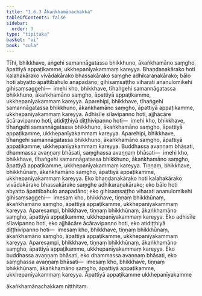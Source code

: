 ```yaml
---
title: "1.6.3 Ākaṅkhamānachakka"
tableOfContents: false
sidebar:
  order: 3
type: "tipitaka"
basket: "vi"
book: "cula"
---
```



<DynamicBreadcrumb />

<Division number="59" book="cula">

<Paragraph number="273" book="cula">
Tīhi, bhikkhave, aṅgehi samannāgatassa bhikkhuno, ākaṅkhamāno saṃgho, āpattiyā appaṭikamme, ukkhepanīyakammaṃ kareyya. Bhaṇḍanakārako hoti kalahakārako vivādakārako bhassakārako saṃghe adhikaraṇakārako; bālo hoti abyatto āpattibahulo anapadāno; gihisaṃsaṭṭho viharati ananulomikehi gihisaṃsaggehi—  imehi kho, bhikkhave, tīhaṅgehi samannāgatassa bhikkhuno, ākaṅkhamāno saṃgho, āpattiyā appaṭikamme, ukkhepanīyakammaṃ kareyya.
</Paragraph>

<Paragraph number="274" book="cula">
Aparehipi, bhikkhave, tīhaṅgehi samannāgatassa bhikkhuno, ākaṅkhamāno saṃgho, āpattiyā appaṭikamme, ukkhepanīyakammaṃ kareyya. Adhisīle sīlavipanno hoti, ajjhācāre ācāravipanno hoti, atidiṭṭhiyā diṭṭhivipanno hoti—  imehi kho, bhikkhave, tīhaṅgehi samannāgatassa bhikkhuno, ākaṅkhamāno saṃgho, āpattiyā appaṭikamme, ukkhepanīyakammaṃ kareyya.
</Paragraph>

<Paragraph number="275" book="cula">
Aparehipi, bhikkhave, tīhaṅgehi samannāgatassa bhikkhuno, ākaṅkhamāno saṃgho, āpattiyā appaṭikamme, ukkhepanīyakammaṃ kareyya. Buddhassa avaṇṇaṃ bhāsati, dhammassa avaṇṇaṃ bhāsati, saṃghassa avaṇṇaṃ bhāsati—  imehi kho, bhikkhave, tīhaṅgehi samannāgatassa bhikkhuno, ākaṅkhamāno saṃgho, āpattiyā appaṭikamme, ukkhepanīyakammaṃ kareyya.
</Paragraph>

<Paragraph number="276" book="cula">
Tiṇṇaṃ, bhikkhave, bhikkhūnaṃ, ākaṅkhamāno saṃgho, āpattiyā appaṭikamme, ukkhepanīyakammaṃ kareyya. Eko bhaṇḍanakārako hoti kalahakārako vivādakārako bhassakārako saṃghe adhikaraṇakārako; eko bālo hoti abyatto āpattibahulo anapadāno; eko gihisaṃsaṭṭho viharati ananulomikehi gihisaṃsaggehi—  imesaṃ kho, bhikkhave, tiṇṇaṃ bhikkhūnaṃ, ākaṅkhamāno saṃgho, āpattiyā appaṭikamme, ukkhepanīyakammaṃ kareyya.
</Paragraph>

<Paragraph number="277" book="cula">
Aparesampi, bhikkhave, tiṇṇaṃ bhikkhūnaṃ, ākaṅkhamāno saṃgho, āpattiyā appaṭikamme, ukkhepanīyakammaṃ kareyya. Eko adhisīle sīlavipanno hoti, eko ajjhācāre ācāravipanno hoti, eko atidiṭṭhiyā diṭṭhivipanno hoti—  imesaṃ kho, bhikkhave, tiṇṇaṃ bhikkhūnaṃ, ākaṅkhamāno saṃgho, āpattiyā appaṭikamme, ukkhepanīyakammaṃ kareyya.
</Paragraph>

<Paragraph number="278" book="cula">
Aparesampi, bhikkhave, tiṇṇaṃ bhikkhūnaṃ, ākaṅkhamāno saṃgho, āpattiyā appaṭikamme, ukkhepanīyakammaṃ kareyya. Eko buddhassa avaṇṇaṃ bhāsati, eko dhammassa avaṇṇaṃ bhāsati, eko saṃghassa avaṇṇaṃ bhāsati—  imesaṃ kho, bhikkhave, tiṇṇaṃ bhikkhūnaṃ, ākaṅkhamāno saṃgho, āpattiyā appaṭikamme, ukkhepanīyakammaṃ kareyya.

</Paragraph>
</Division>

<Paragraph number="279" type="center" book="cula">
Āpattiyā appaṭikamme ukkhepanīyakamme

  
ākaṅkhamānachakkaṃ niṭṭhitaṃ.
</Paragraph>